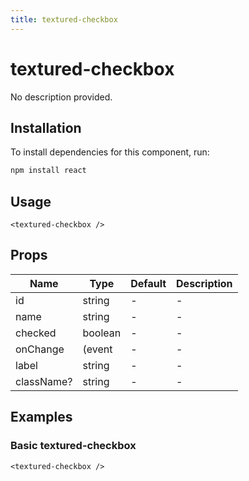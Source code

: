 ```yaml
---
title: textured-checkbox
---
```


# textured-checkbox

No description provided.

## Installation
To install dependencies for this component, run:
```bash
npm install react
```

## Usage
```tsx
<textured-checkbox />
```

## Props
| Name      | Type     | Default | Description                 |
|-----------|----------|---------|-----------------------------|
| id | string | - | - |
| name | string | - | - |
| checked | boolean | - | - |
| onChange | (event | - | - |
| label | string | - | - |
| className? | string | - | - |

## Examples

### Basic textured-checkbox
```tsx
<textured-checkbox />
```

